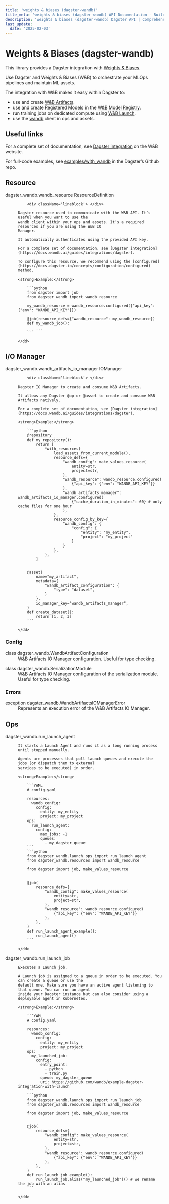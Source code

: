 ```yaml
---
title: 'weights & biases (dagster-wandb)'
title_meta: 'weights & biases (dagster-wandb) API Documentation - Build Better Data Pipelines | Python Reference Documentation for Dagster'
description: 'weights & biases (dagster-wandb) Dagster API | Comprehensive Python API documentation for Dagster, the data orchestration platform. Learn how to build, test, and maintain data pipelines with our detailed guides and examples.'
last_update:
  date: '2025-02-03'
---
```


<div class="section" id="weights-biases-dagster-wandb">


# Weights & Biases (dagster-wandb)

This library provides a Dagster integration with [Weights & Biases](https://wandb.ai/).

Use Dagster and Weights & Biases (W&B) to orchestrate your MLOps pipelines and maintain ML assets.

The integration with W&B makes it easy within Dagster to:

  - use and create [W&B Artifacts](https://docs.wandb.ai/guides/artifacts).
  - use and create Registered Models in the [W&B Model Registry](https://docs.wandb.ai/guides/models).
  - run training jobs on dedicated compute using [W&B Launch](https://docs.wandb.ai/guides/launch).
  - use the [wandb](https://github.com/wandb/wandb) client in ops and assets.


<div class="section" id="useful-links">


## Useful links

For a complete set of documentation, see [Dagster integration](https://docs.wandb.ai/guides/integrations/dagster) on the W&B website.

For full-code examples, see [examples/with_wandb](https://github.com/dagster-io/dagster/tree/master/examples/with_wandb) in the Dagster’s Github repo.

</div>


<div class="section" id="resource">


## Resource

<dl>
    <dt><Link id='dagster_wandb.wandb_resource'>dagster_wandb.wandb_resource ResourceDefinition</Link></dt>
    <dd>

        <div className='lineblock'> </div>

    Dagster resource used to communicate with the W&B API. It’s useful when you want to use the
    wandb client within your ops and assets. It’s a required resources if you are using the W&B IO
    Manager.

    It automatically authenticates using the provided API key.

    For a complete set of documentation, see [Dagster integration](https://docs.wandb.ai/guides/integrations/dagster).

    To configure this resource, we recommend using the [configured](https://docs.dagster.io/concepts/configuration/configured) method.

    <strong>Example:</strong>

        ```python
        from dagster import job
        from dagster_wandb import wandb_resource

        my_wandb_resource = wandb_resource.configured({"api_key": {"env": "WANDB_API_KEY"}})

        @job(resource_defs={"wandb_resource": my_wandb_resource})
        def my_wandb_job():
            ...
        ```

    </dd>

</dl>
</div>


<div class="section" id="i-o-manager">


## I/O Manager

<dl>
    <dt><Link id='dagster_wandb.wandb_artifacts_io_manager'>dagster_wandb.wandb_artifacts_io_manager IOManager</Link></dt>
    <dd>

        <div className='lineblock'> </div>

    Dagster IO Manager to create and consume W&B Artifacts.

    It allows any Dagster @op or @asset to create and consume W&B Artifacts natively.

    For a complete set of documentation, see [Dagster integration](https://docs.wandb.ai/guides/integrations/dagster).

    <strong>Example:</strong>

        ```python
        @repository
        def my_repository():
            return [
                *with_resources(
                    load_assets_from_current_module(),
                    resource_defs={
                        "wandb_config": make_values_resource(
                            entity=str,
                            project=str,
                        ),
                        "wandb_resource": wandb_resource.configured(
                            {"api_key": {"env": "WANDB_API_KEY"}}
                        ),
                        "wandb_artifacts_manager": wandb_artifacts_io_manager.configured(
                            {"cache_duration_in_minutes": 60} # only cache files for one hour
                        ),
                    },
                    resource_config_by_key={
                        "wandb_config": {
                            "config": {
                                "entity": "my_entity",
                                "project": "my_project"
                            }
                        }
                    },
                ),
            ]


        @asset(
            name="my_artifact",
            metadata={
                "wandb_artifact_configuration": {
                    "type": "dataset",
                }
            },
            io_manager_key="wandb_artifacts_manager",
        )
        def create_dataset():
            return [1, 2, 3]
        ```

    </dd>

</dl>
<div class="section" id="config">


### Config

<dl>
    <dt><Link id='dagster_wandb.WandbArtifactConfiguration'>class dagster_wandb.WandbArtifactConfiguration</Link></dt>
    <dd>
    W&B Artifacts IO Manager configuration. Useful for type checking.
    </dd>

</dl>
<dl>
    <dt><Link id='dagster_wandb.SerializationModule'>class dagster_wandb.SerializationModule</Link></dt>
    <dd>
    W&B Artifacts IO Manager configuration of the serialization module. Useful for type checking.
    </dd>

</dl>
</div>


<div class="section" id="errors">


### Errors

<dl>
    <dt><Link id='dagster_wandb.WandbArtifactsIOManagerError'>exception dagster_wandb.WandbArtifactsIOManagerError</Link></dt>
    <dd>
    Represents an execution error of the W&B Artifacts IO Manager.
    </dd>

</dl>
</div></div>


<div class="section" id="ops">

## Ops

<dl>
    <dt><Link id='dagster_wandb.run_launch_agent'>dagster_wandb.run_launch_agent</Link></dt>
    <dd>

    It starts a Launch Agent and runs it as a long running process until stopped manually.

    Agents are processes that poll launch queues and execute the jobs (or dispatch them to external
    services to be executed) in order.

    <strong>Example:</strong>

        ```YAML
        # config.yaml

        resources:
          wandb_config:
            config:
              entity: my_entity
              project: my_project
        ops:
          run_launch_agent:
            config:
              max_jobs: -1
              queues:
                - my_dagster_queue
        ```
        ```python
        from dagster_wandb.launch.ops import run_launch_agent
        from dagster_wandb.resources import wandb_resource

        from dagster import job, make_values_resource


        @job(
            resource_defs={
                "wandb_config": make_values_resource(
                    entity=str,
                    project=str,
                ),
                "wandb_resource": wandb_resource.configured(
                    {"api_key": {"env": "WANDB_API_KEY"}}
                ),
            },
        )
        def run_launch_agent_example():
            run_launch_agent()
        ```

    </dd>

</dl>
<dl>
    <dt><Link id='dagster_wandb.run_launch_job'>dagster_wandb.run_launch_job</Link></dt>
    <dd>

    Executes a Launch job.

    A Launch job is assigned to a queue in order to be executed. You can create a queue or use the
    default one. Make sure you have an active agent listening to that queue. You can run an agent
    inside your Dagster instance but can also consider using a deployable agent in Kubernetes.

    <strong>Example:</strong>

        ```YAML
        # config.yaml

        resources:
          wandb_config:
            config:
              entity: my_entity
              project: my_project
        ops:
          my_launched_job:
            config:
              entry_point:
                - python
                - train.py
              queue: my_dagster_queue
              uri: https://github.com/wandb/example-dagster-integration-with-launch
        ```
        ```python
        from dagster_wandb.launch.ops import run_launch_job
        from dagster_wandb.resources import wandb_resource

        from dagster import job, make_values_resource


        @job(
            resource_defs={
                "wandb_config": make_values_resource(
                    entity=str,
                    project=str,
                ),
                "wandb_resource": wandb_resource.configured(
                    {"api_key": {"env": "WANDB_API_KEY"}}
                ),
            },
        )
        def run_launch_job_example():
            run_launch_job.alias("my_launched_job")() # we rename the job with an alias
        ```

    </dd>

</dl>
</div></div>
